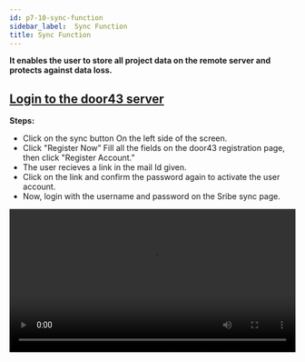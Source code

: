 ```yaml
---
id: p7-10-sync-function
sidebar_label:  Sync Function
title: Sync Function
---
```


**It enables the user to store all project data on the remote server and protects against data loss.**

<p><h2><u>Login to the door43 server</u></h2></p>

 
**Steps:**

- Click on the sync button On the left side of the screen.
- Click "Register Now” Fill all the fields on the door43 registration page, then click "Register Account.”
- The user recieves a link in the mail Id given.
- Click on the link and confirm the password again to activate the user account.
- Now, login with the username and password on the Sribe sync page.
<video controls src="/assets/Logintotheserver.mov" width="100%" type="video/mov"/>


<p><h2><u>How to sync a project</u></h2></p>

**Steps:**

- Login to the Scribe Scripture.
- Click on the sync button on the left side of the window. 
- (If you are a new user, log into your door43 account)
- A list of all user projects will appear on the left of the sync window. 
- The right side of the screen will display all projects saved on the door43 remote server.
- Drag and drop a project to the container placed on the right side of the screen.
- On the top of the screen, the user can see the uploading progress bar.
- The project will then be uploaded to the door43 remote server and displayed to the user in the right-hand column of the screen.
<video controls src="/assets/syncaproject.mov" width="100%" type="video/mp4"/>

<p><h2><u>Sync a project from the project module</u></h2></p>

A project can be directly synced by the user from the project module.

**Steps:**

- Click on the project module Open a project
- Click the sync button
- The uploading progress bar will be displayed at the top.
- (Login to the door43 server if you are not done yet)
<video controls src="/assets/projectsync.mov" width="100%" type="video/mp4"/>

<p><h2><u>Sync back a project from the door43 remote server </u></h2></p>

The user can able to sync a project from the server to the local system. Make sure that the project file is not in the local system otherwise the project file will get mergerd in to the local system.

**Steps:**   

- Click on the sync button Login to the door43 account on the right side of the column.
- It lists every project on the door 43 server.
- (The project should not be saved)
- Drag and drop a project from the door43 server list into the container on the left side of the screen.
- With this, a project will be synced back from the server.

<video controls src="/assets/syncback.mov" width="100%" type="video/mov"/>

<p><h2><u>Merge a project from the door43 remote server</u></h2></p>


**Steps:**

- Click on the sync button Login to the door43 account.
- It displays all the projects in the door 43 server at the right side of the column.
- Drag and drop a project from the door43 server list into the container on the left side of the screen.
- The progress bar will appear.
- (You can undo the merging process by clicking the undo button before counting down to an end).
- This will merge a project from the server.
<video controls src="/assets/merge.mov" width="100%" type="video/mov"/>


<p><h2><u>Creating a backup when merging a project from the server</u></h2></p>

**Steps:**

- Go to the folder “Appdata” in the system setting.
- Open your project backup folder to see your backups.
- To retrieve the previous data, copy and paste the data into the project folder.
 
<video controls src="/assets/backups.mov" width="100%" type="video/mov"/>
<p> </p>

*Note:*
 - When we perform a sync merge operation, a backup is added to the backup folder, and the maximum number of backups is currently 5, with the older backups being rolled out from the list.
 - An error for conflicting project data may occur when importing projects back into Autographa. Autographa does not handle it automatically.
 - When the user receives an error message, it must be resolved by the user.
 
